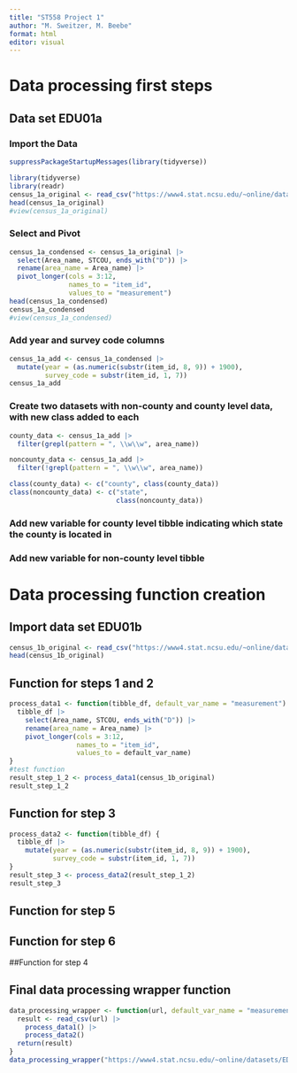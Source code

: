 ```yaml
---
title: "ST558 Project 1"
author: "M. Sweitzer, M. Beebe"
format: html
editor: visual
---
```


# Data processing first steps

## Data set EDU01a

### Import the Data

```r
suppressPackageStartupMessages(library(tidyverse))
```

```r
library(tidyverse)
library(readr)
census_1a_original <- read_csv("https://www4.stat.ncsu.edu/~online/datasets/EDU01a.csv")
head(census_1a_original)
#view(census_1a_original)
```

### Select and Pivot

```r
census_1a_condensed <- census_1a_original |>
  select(Area_name, STCOU, ends_with("D")) |>
  rename(area_name = Area_name) |>
  pivot_longer(cols = 3:12, 
               names_to = "item_id", 
               values_to = "measurement")
head(census_1a_condensed) 
census_1a_condensed
#view(census_1a_condensed)
```

### Add year and survey code columns

```r
census_1a_add <- census_1a_condensed |>
  mutate(year = (as.numeric(substr(item_id, 8, 9)) + 1900),
         survey_code = substr(item_id, 1, 7))
census_1a_add
```

### Create two datasets with non-county and county level data, with new class added to each

```r
county_data <- census_1a_add |>
  filter(grepl(pattern = ", \\w\\w", area_name))

noncounty_data <- census_1a_add |>
  filter(!grepl(pattern = ", \\w\\w", area_name))

class(county_data) <- c("county", class(county_data))
class(noncounty_data) <- c("state", 
                           class(noncounty_data))
```

### Add new variable for county level tibble indicating which state the county is located in

### Add new variable for non-county level tibble

# Data processing function creation

## Import data set EDU01b

```r
census_1b_original <- read_csv("https://www4.stat.ncsu.edu/~online/datasets/EDU01b.csv")
head(census_1b_original)
```

## Function for steps 1 and 2

```r
process_data1 <- function(tibble_df, default_var_name = "measurement") {
  tibble_df |>
    select(Area_name, STCOU, ends_with("D")) |>
    rename(area_name = Area_name) |>
    pivot_longer(cols = 3:12, 
                 names_to = "item_id", 
                 values_to = default_var_name)
}
#test function
result_step_1_2 <- process_data1(census_1b_original)
result_step_1_2
```

## Function for step 3

```r
process_data2 <- function(tibble_df) {
  tibble_df |>
    mutate(year = (as.numeric(substr(item_id, 8, 9)) + 1900),
           survey_code = substr(item_id, 1, 7))
}
result_step_3 <- process_data2(result_step_1_2)
result_step_3
```


## Function for step 5

## Function for step 6

##Function for step 4

## Final data processing wrapper function

```r
data_processing_wrapper <- function(url, default_var_name = "measurement") {
  result <- read_csv(url) |>
    process_data1() |>
    process_data2()
  return(result)
}
data_processing_wrapper("https://www4.stat.ncsu.edu/~online/datasets/EDU01b.csv")
```

